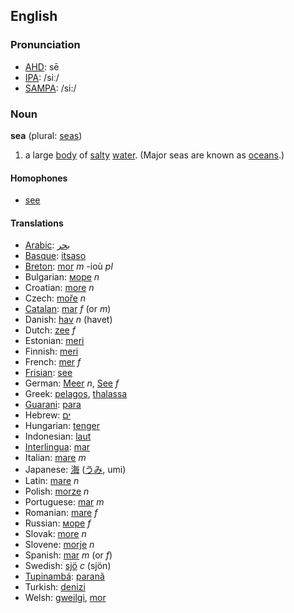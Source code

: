 ==English==

===Pronunciation===

*[[w:AHD|AHD]]: sē
*[[w:IPA|IPA]]: /siː/
*[[w:SAMPA|SAMPA]]: /si:/

===Noun===
'''sea''' (plural: [[seas]])

# a large [[body]] of [[salty]] [[water]]. (Major seas are known as [[ocean]]s.)

====Homophones====

*[[see]]

====Translations====

*[[Arabic]]: [[بحر]]
*[[Basque]]: [[itsaso]]
*[[Breton]]: [[mor]] ''m'' -ioù ''pl''
*Bulgarian: [[море]] ''n''
*Croatian: [[more]] ''n''
*Czech: [[moře]] ''n''
*[[Catalan]]: [[mar]] ''f'' (or ''m'')
*Danish: [[hav]] ''n'' (havet)
*Dutch: [[zee]] ''f''
*Estonian: [[meri]]
*Finnish: [[meri]]
*French: [[mer]] ''f''
*[[Frisian]]: [[see]]
*German: [[Meer]] ''n'', [[See]] ''f''
*Greek: [[pelagos]], [[thalassa]]
*[[Guarani]]: [[para]]
*Hebrew: [[ים]]
*Hungarian: [[tenger]]  
*Indonesian: [[laut]]
*[[Interlingua]]: [[mar]]
*Italian: [[mare]] ''m''
*Japanese: [[海]] ([[うみ]], umi)
*Latin: [[mare]] ''n''
*Polish: [[morze]] ''n''
*Portuguese: [[mar]] ''m''
*Romanian: [[mare]] ''f''
*Russian: [[море]] ''f''
*Slovak: [[more]] ''n''
*Slovene: [[morje]] ''n''
*Spanish: [[mar]] ''m'' (or ''f'')
*Swedish: [[sjö]] ''c'' (sjön) 
*[[Tupinambá]]: [[paranã]]
*Turkish: [[denizi]] 
*Welsh: [[gweilgi]], [[mor]]